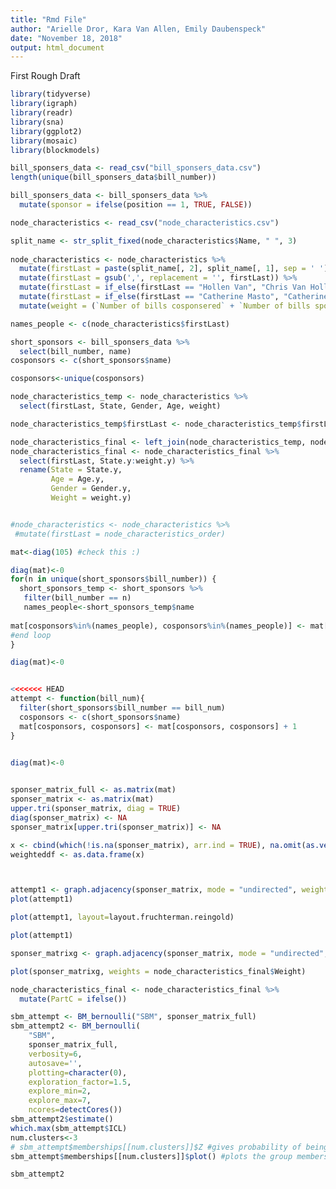 ```yaml
---
title: "Rmd File"
author: "Arielle Dror, Kara Van Allen, Emily Daubenspeck"
date: "November 18, 2018"
output: html_document
---
```

First Rough Draft

```r
library(tidyverse)
library(igraph)
library(readr)
library(sna)
library(ggplot2)
library(mosaic)
library(blockmodels)

bill_sponsers_data <- read_csv("bill_sponsers_data.csv")
length(unique(bill_sponsers_data$bill_number))

bill_sponsers_data <- bill_sponsers_data %>%
  mutate(sponsor = ifelse(position == 1, TRUE, FALSE))

node_characteristics <- read_csv("node_characteristics.csv")
```

``` r
split_name <- str_split_fixed(node_characteristics$Name, " ", 3)
  
node_characteristics <- node_characteristics %>%
  mutate(firstLast = paste(split_name[, 2], split_name[, 1], sep = ' ')) %>%
  mutate(firstLast = gsub(',', replacement = '', firstLast)) %>%
  mutate(firstLast = if_else(firstLast == "Hollen Van", "Chris Van Hollen", firstLast)) %>%
  mutate(firstLast = if_else(firstLast == "Catherine Masto", "Catherine Cortez Masto", firstLast)) %>%
  mutate(weight = (`Number of bills cosponsered` + `Number of bills sponsered`)/3600)

names_people <- c(node_characteristics$firstLast)

short_sponsors <- bill_sponsers_data %>%
  select(bill_number, name)
cosponsors <- c(short_sponsors$name)

cosponsors<-unique(cosponsors)

node_characteristics_temp <- node_characteristics %>%
  select(firstLast, State, Gender, Age, weight)

node_characteristics_temp$firstLast <- node_characteristics_temp$firstLast[order(match(node_characteristics_temp$firstLast,cosponsors))]

node_characteristics_final <- left_join(node_characteristics_temp, node_characteristics, by = "firstLast")
node_characteristics_final <- node_characteristics_final %>%
  select(firstLast, State.y:weight.y) %>%
  rename(State = State.y,
         Age = Age.y,
         Gender = Gender.y,
         Weight = weight.y)


#node_characteristics <- node_characteristics %>%
 #mutate(firstLast = node_characteristics_order)

mat<-diag(105) #check this :)

diag(mat)<-0 
for(n in unique(short_sponsors$bill_number)) {
  short_sponsors_temp <- short_sponsors %>%
   filter(bill_number == n)
   names_people<-short_sponsors_temp$name
 
mat[cosponsors%in%(names_people), cosponsors%in%(names_people)] <- mat[cosponsors%in%(names_people), cosponsors%in%(names_people)] + 1
#end loop
}

diag(mat)<-0


<<<<<<< HEAD
attempt <- function(bill_num){
  filter(short_sponsors$bill_number == bill_num)
  cosponsors <- c(short_sponsors$name)
  mat[cosponsors, cosponsors] <- mat[cosponsors, cosponsors] + 1
}


diag(mat)<-0
  

```

```r
sponser_matrix_full <- as.matrix(mat)
sponser_matrix <- as.matrix(mat)
upper.tri(sponser_matrix, diag = TRUE)
diag(sponser_matrix) <- NA
sponser_matrix[upper.tri(sponser_matrix)] <- NA

x <- cbind(which(!is.na(sponser_matrix), arr.ind = TRUE), na.omit(as.vector(sponser_matrix)))
weighteddf <- as.data.frame(x)



attempt1 <- graph.adjacency(sponser_matrix, mode = "undirected", weighted = TRUE)
plot(attempt1)

plot(attempt1, layout=layout.fruchterman.reingold)

plot(attempt1)

sponser_matrixg <- graph.adjacency(sponser_matrix, mode = "undirected", weighted = TRUE)

plot(sponser_matrixg, weights = node_characteristics_final$Weight)

node_characteristics_final <- node_characteristics_final %>%
  mutate(PartC = ifelse())
```

```r
sbm_attempt <- BM_bernoulli("SBM", sponser_matrix_full)
sbm_attempt2 <- BM_bernoulli(
    "SBM", 
    sponser_matrix_full, 
    verbosity=6,
    autosave='',
    plotting=character(0),
    exploration_factor=1.5,
    explore_min=2,
    explore_max=7,
    ncores=detectCores())
sbm_attempt2$estimate()
which.max(sbm_attempt$ICL)
num.clusters<-3
# sbm_attempt$memberships[[num.clusters]]$Z #gives probability of being in each group
sbm_attempt$memberships[[num.clusters]]$plot() #plots the group memberships

sbm_attempt2
```